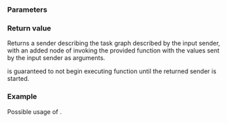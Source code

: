 {{cpp/execution/title|then}}
{{cpp/experimental/execution/navbar}}

{{ddcl|since=c++26|header=experimental/execution|

execution::sender auto then(
    execution::sender auto input,
    std::invocable&lt;values-sent-by(input)...&gt; function
);
}}

===Parameters===
{{par begin}}
{{par|input|sender which once executed sends the values upon which the function executes}}
{{par|function|invocable to be called by the new sender chained to the input sender}}
{{par end}}

===Return value===
Returns a sender describing the task graph described by the input sender, with an added node of invoking the provided function with the values sent by the input sender as arguments.

{{tt|then}} is guaranteed to not begin executing function until the returned sender is started.

===Example===
Possible usage of {{tt|execution::then}}.
{{source|1=
execution::sender auto input = get_input();
execution::sender auto snd = execution::then(input, [](auto... args)
{
    std::print(args...);
});
// snd describes the work described by pred
// followed by printing all of the values sent by pred
}}